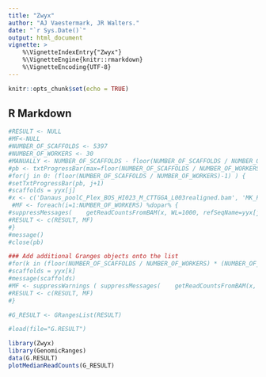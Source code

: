 ---
title: "Zwyx"
author: "AJ Vaestermark, JR Walters."
date: "`r Sys.Date()`"
output: html_document
vignette: >
    %\VignetteIndexEntry{"Zwyx"}
    %\VignetteEngine{knitr::rmarkdown}
    %\VignetteEncoding{UTF-8}
---

```{r setup, include=FALSE}
knitr::opts_chunk$set(echo = TRUE)
```

## R Markdown


```{r }

#RESULT <- NULL
#MF<-NULL
#NUMBER_OF_SCAFFOLDS <- 5397
#NUMBER_OF_WORKERS <- 30
#MANUALLY <- NUMBER_OF_SCAFFOLDS - floor(NUMBER_OF_SCAFFOLDS / NUMBER_OF_WORKERS) * NUMBER_OF_WORKERS
#pb <- txtProgressBar(max=floor(NUMBER_OF_SCAFFOLDS / NUMBER_OF_WORKERS)-1)
#for(j in 0: (floor(NUMBER_OF_SCAFFOLDS / NUMBER_OF_WORKERS)-1) ) {
#setTxtProgressBar(pb, j+1)
#scaffolds = yyx[j]
#x <- c('Danaus_poolC_Plex_BOS_HI023_M_CTTGGA_L003realigned.bam', 'MK_Plex_Mex_1742_F_GATCAG_L002realigned.bam', 'MK_Plex_NJ_116_M_GAGTGG_L008.realigned.bam', 'MK_Plex_StMFL_122_F_ATCACG_L008realigned.bam', 'MK_Plex_StMFL_109_M_ACTTGA_L007realigned.bam', 'MK_Plex_TX_T11_F_GGCTAC_L0013realigned.bam')
 #MF <- foreach(i=1:NUMBER_OF_WORKERS) %dopar% {   
#suppressMessages(    getReadCountsFromBAM(x, WL=1000, refSeqName=yyx[j*NUMBER_OF_WORKERS+i])) }
#RESULT <- c(RESULT, MF)
#}
#message()
#close(pb)

### Add additional Granges objects onto the list
#for(k in (floor(NUMBER_OF_SCAFFOLDS / NUMBER_OF_WORKERS) * (NUMBER_OF_WORKERS) + 1): NUMBER_OF_SCAFFOLDS  ) {
#scaffolds = yyx[k]
#message(scaffolds)
#MF <- suppressWarnings ( suppressMessages(    getReadCountsFromBAM(x, WL=1000, refSeqName=yyx[k])) )
#RESULT <- c(RESULT, MF)
#}

#G_RESULT <- GRangesList(RESULT)

#load(file="G.RESULT")

library(Zwyx)
library(GenomicRanges)
data(G.RESULT)
plotMedianReadCounts(G_RESULT)

```

